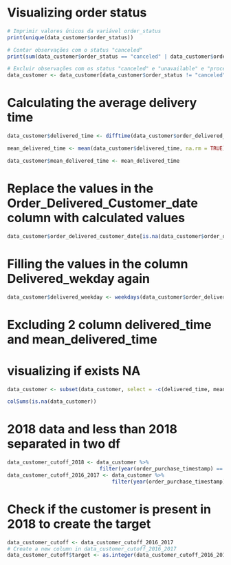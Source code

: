 
# Visualizing order status
```r
# Imprimir valores únicos da variável order_status
print(unique(data_customer$order_status))

# Contar observações com o status "canceled"
print(sum(data_customer$order_status == "canceled" | data_customer$order_status == "unavailable"))

# Excluir observações com os status "canceled" e "unavailable" e "processing"
data_customer <- data_customer[data_customer$order_status != "canceled" & data_customer$order_status != "unavailable" & data_customer$order_status != "processing", ]
```

# Calculating the average delivery time
```r
data_customer$delivered_time <- difftime(data_customer$order_delivered_customer_date, data_customer$order_purchase_timestamp, units = "days")

mean_delivered_time <- mean(data_customer$delivered_time, na.rm = TRUE)

data_customer$mean_delivered_time <- mean_delivered_time
```

# Replace the values in the Order_Delivered_Customer_date column with calculated values
```r
data_customer$order_delivered_customer_date[is.na(data_customer$order_delivered_customer_date)] <- data_customer$order_purchase_timestamp[is.na(data_customer$order_delivered_customer_date)] + mean_delivered_time


```

# Filling the values in the column Delivered_wekday again
```r
data_customer$delivered_weekday <- weekdays(data_customer$order_delivered_customer_date)
```

# Excluding 2 column delivered_time and mean_delivered_time
# visualizing if exists NA
```r
data_customer <- subset(data_customer, select = -c(delivered_time, mean_delivered_time))

colSums(is.na(data_customer))
```

# 2018 data and less than 2018 separated in two df
```r
data_customer_cutoff_2018 <- data_customer %>%
                              filter(year(order_purchase_timestamp) == 2018)
data_customer_cutoff_2016_2017 <- data_customer %>%
                                  filter(year(order_purchase_timestamp) < 2018)
```

# Check if the customer is present in 2018 to create the target 
```r
data_customer_cutoff <- data_customer_cutoff_2016_2017
# Create a new column in data_customer_cutoff_2016_2017
data_customer_cutoff$target <- as.integer(data_customer_cutoff_2016_2017$customer_unique_id %in% data_customer_cutoff_2018$customer_unique_id)
```





